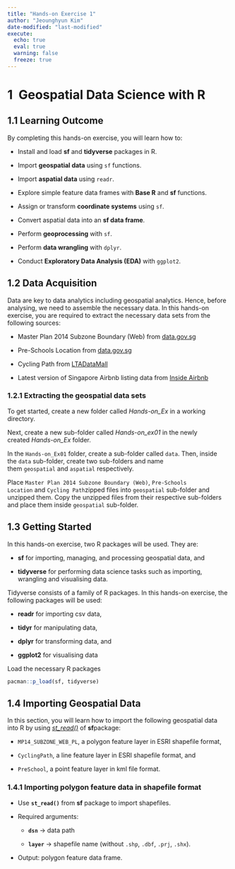 ```yaml
---
title: "Hands-on Exercise 1"
author: "Jeounghyun Kim"
date-modified: "last-modified" 
execute:
  echo: true
  eval: true
  warning: false
  freeze: true
---
```


# **1  Geospatial Data Science with R**

## **1.1 Learning Outcome**

By completing this hands-on exercise, you will learn how to:

-   Install and load **sf** and **tidyverse** packages in R.

-   Import **geospatial data** using `sf` functions.

-   Import **aspatial data** using `readr`.

-   Explore simple feature data frames with **Base R** and **sf** functions.

-   Assign or transform **coordinate systems** using `sf`.

-   Convert aspatial data into an **sf data frame**.

-   Perform **geoprocessing** with `sf`.

-   Perform **data wrangling** with `dplyr`.

-   Conduct **Exploratory Data Analysis (EDA)** with `ggplot2`.

## **1.2 Data Acquisition**

Data are key to data analytics including geospatial analytics. Hence, before analysing, we need to assemble the necessary data. In this hands-on exercise, you are required to extract the necessary data sets from the following sources:

-   Master Plan 2014 Subzone Boundary (Web) from [data.gov.sg](https://data.gov.sg/)

-   Pre-Schools Location from [data.gov.sg](https://data.gov.sg/)

-   Cycling Path from [LTADataMall](https://www.mytransport.sg/content/mytransport/home/dataMall.html)

-   Latest version of Singapore Airbnb listing data from [Inside Airbnb](http://insideairbnb.com/get-the-data.html)

### **1.2.1 Extracting the geospatial data sets**

To get started, create a new folder called *Hands-on_Ex* in a working directory.

Next, create a new sub-folder called *Hands-on_ex01* in the newly created *Hands-on_Ex* folder.

In the `Hands-on_Ex01` folder, create a sub-folder called `data`. Then, inside the `data` sub-folder, create two sub-folders and name them `geospatial` and `aspatial` respectively.

Place `Master Plan 2014 Subzone Boundary (Web)`, `Pre-Schools Location` and `Cycling Path`zipped files into `geospatial` sub-folder and unzipped them. Copy the unzipped files from their respective sub-folders and place them inside `geospatial` sub-folder.

## **1.3 Getting Started**

In this hands-on exercise, two R packages will be used. They are:

-   **sf** for importing, managing, and processing geospatial data, and

-   **tidyverse** for performing data science tasks such as importing, wrangling and visualising data.

::: callout-note
Tidyverse consists of a family of R packages. In this hands-on exercise, the following packages will be used:

-   **readr** for importing csv data,

-   **tidyr** for manipulating data,

-   **dplyr** for transforming data, and

-   **ggplot2** for visualising data
:::

Load the necessary R packages

```r
pacman::p_load(sf, tidyverse)
```

## **1.4 Importing Geospatial Data**

In this section, you will learn how to import the following geospatial data into R by using [*st_read()*](https://r-spatial.github.io/sf/reference/st_read.html) of **sf**package:

-   `MP14_SUBZONE_WEB_PL`, a polygon feature layer in ESRI shapefile format,

-   `CyclingPath`, a line feature layer in ESRI shapefile format, and

-   `PreSchool`, a point feature layer in kml file format.

### **1.4.1 Importing polygon feature data in shapefile format**

-   Use **`st_read()`** from **sf** package to import shapefiles.

-   Required arguments:

    -   **`dsn`** → data path

    -   **`layer`** → shapefile name (without `.shp`, `.dbf`, `.prj`, `.shx`).

-   Output: polygon feature data frame.
